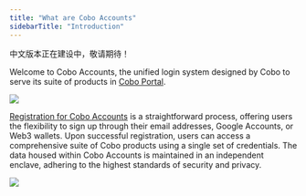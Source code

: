 ```yaml
---
title: "What are Cobo Accounts"
sidebarTitle: "Introduction"
---
```


<Warning>中文版本正在建设中，敬请期待！</Warning>

Welcome to Cobo Accounts, the unified login system designed by Cobo to serve its suite of products in [Cobo Portal](/cn/portal/introduction).

<img src="/cn/images/cobo-accounts/lmj06pNK0IJPiSdTVKbGmNoeMQ-4mlCwbxTAhgxbHFOVAg1OJUznbSp6Tofbykm1MQBA1EVZaVctKyfBYheE-8TZfe8UkZ41dwO6nx6F9-vVYl5BQeO-P3u-yOaniN6p5_uw1Y91dSNosfu-zKCT3ko.png" className="screenshot_full_screen"/>

[Registration for Cobo Accounts](https://accounts.cobo.com/) is a straightforward process, offering users the flexibility to sign up through their email addresses, Google Accounts, or Web3 wallets. Upon successful registration, users can access a comprehensive suite of Cobo products using a single set of credentials. The data housed within Cobo Accounts is maintained in an independent enclave, adhering to the highest standards of security and privacy.

<img src="/cn/images/cobo-accounts/mLmux5N6lIagFO8CxPmbvSCyEGL7w8RcN1UhLSu_afDz1KAEZrQ95Q-JeRA5oaPtWWY0RUZHH1YWcZqSberce8r_XgTaxyWdjHcl3J5xG2YFQQdZmLCECK1o8QQM_80B_Gn9PW55zXc8m-khYztVe8Q.png" className="screenshot_modal"/>